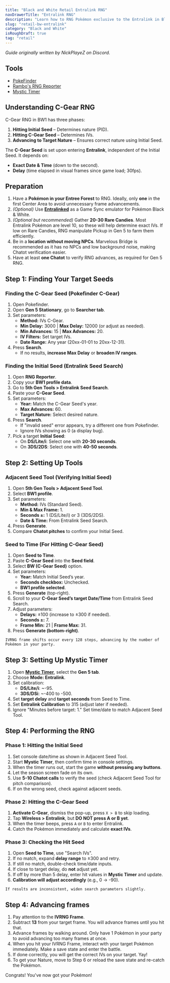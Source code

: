 ```yaml
---
title: "Black and White Retail Entralink RNG"
navDrawerTitle: "Entralink RNG"
description: "Learn how to RNG Pokémon exclusive to the Entralink in Black and White, including event-only encounters like Arceus."
slug: "retail-bw-entralink"
category: "Black and White"
isRoughDraft: true
tag: "retail"
---
```


_Guide originally written by NickPlayeZ on Discord._

## Tools

- [PokeFinder](/pokefinder)
- [Rambo's RNG Reporter](https://ci.appveyor.com/project/Bambo-Rambo/rngreporter/build/artifacts)
- [Mystic Timer](/mystic-timer)

## Understanding C-Gear RNG

C-Gear RNG in BW1 has three phases:

1. **Hitting Initial Seed** – Determines nature (PID).
2. **Hitting C-Gear Seed** – Determines IVs.
3. **Advancing to Target Nature** – Ensures correct nature using Initial Seed.

The **C-Gear Seed** is set upon entering **Entralink**, independent of the Initial Seed. It depends on:

- **Exact Date & Time** (down to the second).
- **Delay** (time elapsed in visual frames since game load; 30fps).

## Preparation

1. Have a **Pokémon in your Entree Forest** to RNG. Ideally, only **one** in the first Center Area to avoid unnecessary frame advancements.
2. _(Optional)_ Use **[Entralinked](https://github.com/kuroppoi/entralinked)** as a Game Sync emulator for Pokémon Black & White.
3. _(Optional but recommended)_ Gather **20-30 Rare Candies**. Most Entralink Pokémon are level 10, so these will help determine exact IVs. If low on Rare Candies, RNG manipulate Pickup in Gen 5 to farm them efficiently.
4. Be in a **location without moving NPCs**. Marvelous Bridge is recommended as it has no NPCs and low background noise, making Chatot verification easier.
5. Have at least **one Chatot** to verify RNG advances, as required for Gen 5 RNG.

## Step 1: Finding Your Target Seeds

### Finding the C-Gear Seed (Pokefinder C-Gear)

1. Open Pokefinder.
2. Open **Gen 5 Stationary**, go to **Searcher tab**.
3. Set parameters:
   - **Method:** IVs C-Gear.
   - **Min Delay:** 3000 | **Max Delay:** 12000 (or adjust as needed).
   - **Min Advances:** 15 | **Max Advances:** 20.
   - **IV Filters:** Set target IVs.
   - **Date Range:** Any year (20xx-01-01 to 20xx-12-31).
4. Press **Search**.
   - If no results, **increase Max Delay** or **broaden IV ranges**.

### Finding the Initial Seed (Entralink Seed Search)

1. Open **RNG Reporter**.
2. Copy your **BW1 profile data**.
3. Go to **5th Gen Tools > Entralink Seed Search**.
4. Paste your **C-Gear Seed**.
5. Set parameters:
   - **Year:** Match the C-Gear Seed's year.
   - **Max Advances:** 60.
   - **Target Nature:** Select desired nature.
6. Press **Search**.
   - If "invalid seed" error appears, try a different one from Pokefinder.
   - Ignore IVs showing as 0 (a display bug).
7. Pick a target **Initial Seed**:
   - On **DS/Lite/i**: Select one with **20-30 seconds**.
   - On **3DS/2DS**: Select one with **40-50 seconds**.

## Step 2: Setting Up Tools

### Adjacent Seed Tool (Verifying Initial Seed)

1. Open **5th Gen Tools > Adjacent Seed Tool**.
2. Select **BW1 profile**.
3. Set parameters:
   - **Method:** IVs (Standard Seed).
   - **Min & Max Frame:** 1.
   - **Seconds ±:** 1 (DS/Lite/i) or 3 (3DS/2DS).
   - **Date & Time:** From Entralink Seed Search.
4. Press **Generate**.
5. Compare **Chatot pitches** to confirm your Initial Seed.

### Seed to Time (For Hitting C-Gear Seed)

1. Open **Seed to Time**.
2. Paste **C-Gear Seed** into the **Seed field**.
3. Select **BW (C-Gear Seed)** option.
4. Set parameters:
   - **Year:** Match Initial Seed’s year.
   - **Seconds checkbox:** Unchecked.
   - **BW1 profile selected**.
5. Press **Generate** (top-right).
6. Scroll to your **C-Gear Seed’s target Date/Time** from Entralink Seed Search.
7. Adjust parameters:
   - **Delays:** ±100 (increase to ±300 if needed).
   - **Seconds ±:** 7.
   - **Frame Min:** 21 | **Frame Max:** 31.
8. Press **Generate (bottom-right)**.

```
IVRNG frame shifts occur every 128 steps, advancing by the number of Pokémon in your party.
```

## Step 3: Setting Up Mystic Timer

1. Open **[Mystic Timer](/mystic-timer)**, select the **Gen 5 tab**.
2. Choose **Mode: Entralink**.
3. Set calibration:
   - **DS/Lite/i**: ~-95.
   - **3DS/DSi**: ~-400 to -500.
4. Set **target delay** and **target seconds** from Seed to Time.
5. Set **Entralink Calibration** to 315 (adjust later if needed).
6. Ignore "Minutes before target: 1." Set time/date to match Adjacent Seed Tool.

## Step 4: Performing the RNG

### Phase 1: Hitting the Initial Seed

1. Set console date/time as shown in Adjacent Seed Tool.
2. Start **Mystic Timer**, then confirm time in console settings.
3. When the timer runs out, start the game **without pressing any buttons**.
4. Let the season screen fade on its own.
5. Use **5-10 Chatot calls** to verify the seed (check Adjacent Seed Tool for pitch comparison).
6. If on the wrong seed, check against adjacent seeds.

### Phase 2: Hitting the C-Gear Seed

1. **Activate C-Gear**, dismiss the pop-up, press `X > B` to skip loading.
2. Tap **Wireless > Entralink**, but **DO NOT press A or B yet**.
3. When the timer beeps, press `A` or `B` to enter Entralink.
4. Catch the Pokémon immediately and calculate **exact IVs**.

### Phase 3: Checking the Hit Seed

1. Open **Seed to Time**, use "Search IVs".
2. If no match, expand **delay range** to ±300 and retry.
3. If still no match, double-check time/date inputs.
4. If close to target delay, do **not** adjust yet.
5. If off by more than 5 delay, enter hit values in **Mystic Timer** and update.
6. **Calibration will adjust accordingly** (e.g., 0 → -90).

```
If results are inconsistent, widen search parameters slightly.
```

## Step 4: Advancing frames

1. Pay attention to the **IVRNG Frame**.
2. Subtract **13** from your target frame. You will advance frames until you hit that.
3. Advance frames by walking around. Only have 1 Pokémon in your party to avoid advancing too many frames at once.
4. When you hit your IVRNG Frame, interact with your target Pokémon immediately. Make a save state and enter the battle.
5. If done correctly, you will get the correct IVs on your target. Yay!
6. To get your Nature, move to Step 6 or reload the save state and re-catch the Pokémon.

Congrats! You've now got your Pokémon!
